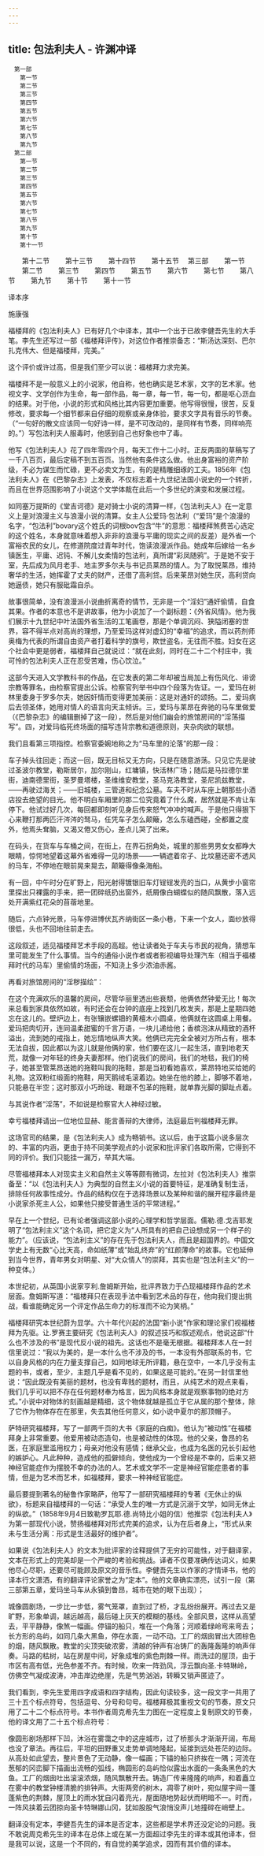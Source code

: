 ```yaml
---
---
---
```

title: 包法利夫人 - 许渊冲译
---


```
　第一部
　　第一节
　　第二节
　　第三节
　　第四节
　　第五节
　　第六节
　　第七节
　　第八节
　　第九节
　第二部
　　第一节
　　第二节
　　第三节
　　第四节
　　第五节
　　第六节
　　第七节
　　第八节
　　第九节
　　第十节
　　第十一节
```
　　第十二节
　　第十三节
　　第十四节
　　第十五节
　第三部
　　第一节
　　第二节
　　第三节
　　第四节
　　第五节
　　第六节
　　第七节
　　第八节
　　第九节
　　第十节
　　第十一节



译本序

施康强

福楼拜的《包法利夫人》已有好几个中译本，其中一个出于已故李健吾先生的大手笔。李先生还写过一部《福楼拜评传》，对这位作者推崇备志：“斯汤达深刻、巴尔扎克伟大、但是福楼拜，完美。”

这个评价或许过高，但是我们至少可以说：福楼拜力求完美。

福楼拜不是一般意义上的小说家，他自称，他也确实是艺术家，文字的艺术家。他视文字、文学创作为生命，每一部作品，每一章，每一节，每一句，都是呕心沥血的结果。对于他，小说的形式和风格比其内容更加重要。他写得很慢，很苦，反复修改，要求每一个细节都来自仔细的观察或亲身体验，要求文字具有音乐的节奏。（“一句好的散文应该同一句好诗一样，是不可改动的，是同样有节奏，同样响亮的。”）写包法利夫人服毒时，他感到自己也好象也中了毒。

他写《包法利夫人》花了四年零四个月，每天工作十二小时。正反两面的草稿写了一千八百页，最后定稿不到五百页。当然他有条件这么做。他出身富裕的资产阶级，不必为谋生而忙碌，更不必卖文为生，有的是精雕细琢的工夫。1856年《包法利夫人》在《巴黎杂志》上发表，不仅标志着十九世纪法国小说史的一个转折，而且在世界范围影响了小说这个文学体裁在此后一个多世纪的演变和发展过程。

如同塞万提斯的《堂吉诃德》是对骑士小说的清算一样，《包法利夫人》在一定意义上是对浪漫主义与浪漫小说的清算。女主人公爱玛·包法利（“爱玛”是个浪漫的名字，“包法利”bovary这个姓氏的词根bov包含“牛”的意思：福楼拜煞费苦心选定的这个姓名，本身就意味着想入非非的浪漫与平庸的现实之间的反差）是外省一个富裕农民的女儿，在修道院度过青年时代，饱读浪漫派作品。她成年后嫁给一名乡镇医生，平庸、迟钝、不解儿女柔情的包法利，真所谓“彩凤随鸦”。于是她不安于室，先后成为风月老手、地主罗多尔夫与书记员莱昂的情人。为了取悦莱昂，维持奢华的生活，她挥霍了丈夫的财产，还借了高利贷。后来莱昂对她生厌，高利贷向她逼债，她只有服砒霜自杀。

故事很简单，没有浪漫派小说曲折离奇的情节，无非是一个“淫妇”通奸偷情，自食其果。作者的本意也不是讲故事，他为小说加了一个副标题：《外省风情》。他为我们展示十九世纪中叶法国外省生活的工笔画卷，那是个单调沉闷、狭隘闭塞的世界，容不得半点对高尚的理想，乃至爱玛这样对虚幻的“幸福”的追求，而以药剂师奥梅为代表的所谓自由资产者打着科学的旗号，欺世盗名，无往而不胜。妇女在这个社会中更是弱者，福楼拜自己就说过：“就在此刻，同时在二十二个村庄中，我可怜的包法利夫人正在忍受苦难，伤心饮泣。”

这部今天进入文学教科书的作品，在它发表的第二年却被当局加上有伤风化、诽谤宗教等罪名，由检察官提出公诉。检察官列举书中四个段落为佐证。一，爱玛在树林里委身于罗多尔夫，她因奸情而变得更加美丽：这是对通奸的颂扬。二，爱玛病后去领圣体，她用对情人的语言向天主倾诉。三，爱玛与莱昂在奔驰的马车里做爱（《巴黎杂志》的编辑删掉了这一段），然后是对他们幽会的旅馆房间的“淫荡描写”。四，对爱玛临死终场面的描写违背宗教和道德原则，夹杂肉欲的联想。

我们且看第三项指控。检察官委婉地称之为“马车里的沦落”的那一段：

车子掉头往回走；而这一回，既无目标又无方向，只是在随意游荡。只见它先是驶过圣波尔教堂，勒斯居尔，加尔刚山，红墉镇，快活林广场；随后是马拉德尔里街，迪南德里街，圣罗曼塔楼，圣维维安教堂，圣马克洛教堂，圣尼凯兹教堂，——再驶过海关；——旧城楼，三管道和纪念公墓。车夫不时从车座上朝那些小酒店投去绝望的目光。他不明白车厢里的那二位究竟着了什么魔，居然就是不肯让车停下。他试过好几次，每回都即刻听见身后传来怒气冲冲的喊声。于是他只得狠下心来鞭打那两匹汗涔涔的驽马，任凭车子怎么颠簸，怎么东磕西碰，全都置之度外，他焉头耷脑，又渴又倦又伤心，差点儿哭了出来。

在码头，在货车与车桶之间，在街上，在界石拐角处，城里的那些男男女女都睁大眼睛，惊愕地望着这幕外省难得一见的场景——一辆遮着帘子、比坟墓还密不透风的马车，不停地在眼前晃来晃去，颠簸得像条海船。

有一回，中午时分在旷野上，阳光射得镀银旧车灯锃锃发亮的当口，从黄步小窗帘里探出只裸露的手来，把一团碎纸扔出窗外，纸屑像白蝴蝶似的随风飘散，落入远处开满紫红花朵的苜蓿地里。

随后，六点钟光景，马车停进博伏瓦齐纳街区一条小巷，下来一个女人，面纱放得很低，头也不回地往前走去。

这段叙述，适见福楼拜艺术手段的高超。他让读者处于车夫与市民的视角，猜想车里可能发生了什么事情。当今的通俗小说作者或者影视编导处理汽车（相当于福楼拜时代的马车）里偷情的场面，不知浇上多少浓油赤酱。

再看对旅馆房间的“淫秽描绘”：

在这个充满欢乐的温馨的房间，尽管华丽里透出些衰颓，他俩依然钟爱无比！每次来总看到家具依然如故，有时还会在台钟的底座上找到几枚发夹，那是上星期四她忘在这儿的。壁炉边上，有张镶嵌螺钿的黄檀木小圆桌，他俩就在这圆桌上用餐。爱玛把肉切开，连同温柔甜蜜的千言万语，一块儿递给他；香槟泡沫从精致的酒杯溢出，流到她的戒指上，她忘情地纵声大笑。他俩已完完全全被对方所占有，根本无法自拔，因此都以为这儿就是他俩的家，他们要在这儿一起生活，直到地老天荒，就像一对年轻的终身夫妻那样。他们说我们的房间，我们的地毯，我们的椅子，她甚至管莱昂送她的拖鞋叫我的拖鞋，那是当初看她喜欢，莱昂特地买给她的礼物。这双粉红缎面的拖鞋，用天鹅绒毛滚着边。她坐在他的膝上，脚够不着地，只能悬在半空；这时那双小巧玲珑、鞋跟不包革的拖鞋，就单靠光脚的脚趾点着。

与其说作者“淫荡”，不如说是检察官大人神经过敏。

幸亏福楼拜请出一位地位显赫、能言善辩的大律师，法庭最后判福楼拜无罪。

这场官司的结果，是《包法利夫人》成为畅销书。这以后，由于这篇小说多层次的、丰富的内涵，更由于持不同美学观点的小说家和批评家们各取所需，它得到不同的评价。我们只能挂一漏万，举其大端。

尽管福楼拜本人对现实主义和自然主义等等颇有微词，左拉对《包法利夫人》推崇备至：“以《包法利夫人》为典型的自然主义小说的首要特征，是准确复制生活，排除任何故事性成分。作品的结构仅在于选择场景以及某种和谐的展开程序最终是小说家杀死主人公，如果他只接受普通生活的平常进程。”

早在上一个世纪，已有论者强调这部小说的心理学和哲学层面。儒勒.德.戈吉耶发明了“包法利主义”这个名词，把它定义为“人所具有的把自己设想成另一个样子的能力”。（应该说，“包法利主义”的存在先于包法利夫人，而且是超国界的。中国文学史上有无数“心比天高，命如纸薄”或“始乱终弃”的“红颜薄命”的故事。它也延伸到当今世界，青年男女对明星、对“大众情人”的崇拜，其实也是“包法利主义”的一种变体。）

本世纪初，从英国小说家亨利.詹姆斯开始，批评界致力于凸现福楼拜作品的艺术层面。詹姆斯写道：“福楼拜只在表现手法中看到艺术品的存在，他向我们提出挑战，看谁能确定另一个评定作品生命力的标准而不论为笑柄。”

福楼拜研究本世纪蔚为显学。六十年代兴起的法国“新小说”作家和理论家们视福楼拜为先驱。让.罗赛主要研究《包法利夫人》的叙述技巧和叙述观点，他说这部“什么也不涉及的书”是现代反小说的祖先。这话也不是毫无根据。福楼拜本人在一封信里说过：“我以为美的，是一本什么也不涉及的书，一本没有外部联系的书，它以自身风格的内在力量支撑自己，如同地球无所评籍，悬在空中，一本几乎没有主题的书，或者，至少，主题几乎是看不见的，如果这是可能的。”在另一封信里他说：“因此既没有美丽的题材，也没有卑贱的题材，而且，从纯艺术的观点来看，我们几乎可以把不存在任何题材奉为格言，因为风格本身就是观察事物的绝对方式。”小说中对物体的刻画越是精细，这个物体就越是孤立于它从属的那个整体，除了它作为物体存在在那里，失去其他任何意义，如小说中夏尔的那顶帽子。

萨特研究福楼拜，写了一部两千页的大书《家庭的白痴》。他认为“被动性”在福楼拜身上非常重要。他爱用被动态造句，也是被动性的体现。他的父亲，鲁昂的名医，在家庭里滥用权力；母亲对他没有感情；继承父业，也成为名医的兄长引起他的嫉妒心。凡此种种，造成他的孤僻倾向，使他成为一个曾经是不幸的，后来又把神经官能症作为摆脱不幸的办法的人。艺术或文学不一定是神经官能症患者的事情，但是为艺术而艺术，如福楼拜，要求一种神经官能症。

最后要提到著名的秘鲁作家略萨，他写了一部研究福楼拜的专著《无休止的纵欲》，标题来自福楼拜的一句话：“承受人生的唯一方式是沉溺于文学，如同无休止的纵欲。”（1858年9月4日致勒罗瓦耶.德.尚特比小姐的信）他推崇《包法利夫人》为第一部现代小说，赞扬福楼拜对形式完美的追求，认为在后者身上，“形式从来未与生活分离：形式是生活最好的维护者”。

如果说《包法利夫人》的文本为批评家的诠释提供了无穷的可能性，对于翻译家，文本在形式上的完美却是一个严峻的考验和挑战。译者不仅要准确传达词义，如果他尽心尽职，还要尽可能顾及原文的音乐性。李健吾先生以作家的才情译书，他的译本行文潇洒，有的翻译评论家誉之为“定本”。他的文章确实漂亮，试引一段（第三部第五章，爱玛坐马车从永镇到鲁昂，城市在她的眼下出现）；

城像圆剧场，一步比一步低，雾气笼罩，直到过了桥，才乱纷纷展开。再过去又是旷野，形象单调，越远越高，最后碰上灰天的模糊的基线。全部风景，这样从高望去，平平静静，像煞一幅画。停锚的船只，堆在一个角落；河顺着绿岭弯来弯去；长方形的岛屿，如同几条大黑鱼，停在水面，一动不动。工厂的烟囱冒出大团棕色的烟，随风飘散。教堂的尖顶突破浓雾，清越的钟声有冶铸厂的轰隆轰隆的响声伴奏。马路的枯树，站在房屋中间，好象成堆的紫色荆棘一样。雨洗过的屋顶，由于市区有高有低，光色参差不齐。有时候，吹来一阵劲风，浮云飘向圣.卡特琳岭，仿佛空气凝成波涛，冲击岸边绝崖，先是气势汹汹，转瞬又销声匿迹了。

我们看到，李先生爱用四字成语和四字结构，因此句读较多，这一段文字一共用了三十五个标点符号，包括逗号、分号和句号。福楼拜极其重视文句的节奏，原文只用了二十二个标点符号。本书作者周克希先生力图在一定程度上复制原文的节奏，他的译文用了二十五个标点符号：

像圆形剧场那样下凹，沐浴在雾霭之中的这座城市，过了桥那头才渐渐开阔，布局也没了章法。再往后，平坦的田野重又走势单调地隆起，延接到远处苍茫的边际。从高处如此望去，整片景色了无动静，像一幅画；下锚的船只挤挨在一隅；河流在葱郁的冈峦脚下描画出流畅的弧线，椭圆形的岛屿恰似露出水面的一条条黑色的大鱼。工厂的烟囱吐出滚滚浓烟，随风飘散开去。铸造厂传来隆隆的响声，和着矗立在雾中的教堂钟楼清脆的排钟声。大街两旁的树木，凋零了树叶，宛似屋宇间一蓬蓬紫色的荆棘，屋顶上的雨水犹自闪着亮光，屋面随地势起伏而明暗不一。时而，一阵风挟着云团掠向圣卡特琳娜山冈，犹如股股气浪悄没声儿地撞碎在峭壁上。

翻译没有定本，李健吾先生的译本是否定本，这些都是学术界还没定论的问题。我不敢说周克希先生的译本在总体上或在某一方面超过李先生的译本或其他译本，但是我可以说，这是一个不同的，有自觉的美学追求，因而有其价值的译本。